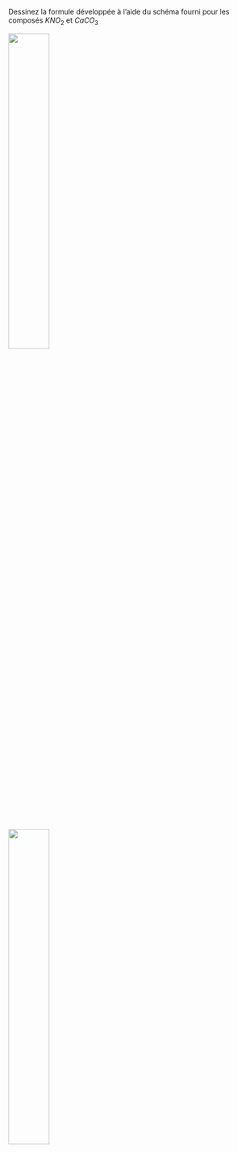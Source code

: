 :::::: {.Exercise data-latex=""}

Dessinez la formule développée à l'aide du schéma fourni pour les composés $KNO_2$ et $CaCO_3$

::: {.multicols data-latex="{2}"}

![](exe/formule-developpee.png){width=40%}

![](exe/formule-developpee.png){width=40%}

:::

::::::
